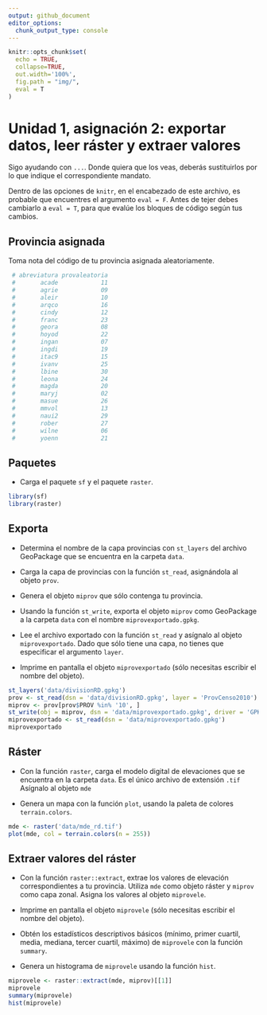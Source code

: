 ```yaml
---
output: github_document
editor_options: 
  chunk_output_type: console
---
```


```r
knitr::opts_chunk$set(
  echo = TRUE,
  collapse=TRUE,
  out.width='100%',
  fig.path = "img/",
  eval = T
)
```

# Unidad 1, asignación 2: exportar datos, leer ráster y extraer valores

Sigo ayudando con `...`. Donde quiera que los veas, deberás sustituirlos por lo que indique el correspondiente mandato.

Dentro de las opciones de `knitr`, en el encabezado de este archivo, es probable que encuentres el argumento `eval = F`. Antes de tejer debes cambiarlo a `eval = T`, para que evalúe los bloques de código según tus cambios.

## Provincia asignada

Toma nota del código de tu provincia asignada aleatoriamente.

```r
 # abreviatura provaleatoria
 #       acade            11
 #       agrie            09
 #       aleir            10
 #       arqco            16
 #       cindy            12
 #       franc            23
 #       geora            08
 #       hoyod            22
 #       ingan            07
 #       ingdi            19
 #       itac9            15
 #       ivanv            25
 #       lbine            30
 #       leona            24
 #       magda            20
 #       maryj            02
 #       masue            26
 #       mmvol            13
 #       naui2            29
 #       rober            27
 #       wilne            06
 #       yoenn            21
```


## Paquetes

* Carga el paquete `sf` y el paquete `raster`.

```r
library(sf)
library(raster)
```

## Exporta

* Determina el nombre de la capa provincias con `st_layers` del archivo GeoPackage que se encuentra en la carpeta `data`.

* Carga la capa de provincias con la función `st_read`, asignándola al objeto `prov`.

* Genera el objeto `miprov` que sólo contenga tu provincia.

* Usando la función `st_write`, exporta el objeto `miprov` como GeoPackage a la carpeta `data` con el nombre `miprovexportado.gpkg`.

* Lee el archivo exportado con la función `st_read` y asígnalo al objeto `miprovexportado`. Dado que sólo tiene una capa, no tienes que especificar el argumento `layer`.

* Imprime en pantalla el objeto `miprovexportado` (sólo necesitas escribir el nombre del objeto).


```r
st_layers('data/divisionRD.gpkg')
prov <- st_read(dsn = 'data/divisionRD.gpkg', layer = 'ProvCenso2010')
miprov <- prov[prov$PROV %in% '10', ]
st_write(obj = miprov, dsn = 'data/miprovexportado.gpkg', driver = 'GPKG')
miprovexportado <- st_read(dsn = 'data/miprovexportado.gpkg')
miprovexportado
```

## Ráster

* Con la función `raster`, carga el modelo digital de elevaciones que se encuentra en la carpeta `data`. Es el único archivo de extensión `.tif` Asígnalo al objeto `mde`

* Genera un mapa con la función `plot`, usando la paleta de colores `terrain.colors`.


```r
mde <- raster('data/mde_rd.tif')
plot(mde, col = terrain.colors(n = 255))
```

## Extraer valores del ráster

* Con la función `raster::extract`, extrae los valores de elevación correspondientes a tu provincia. Utiliza `mde` como objeto ráster y `miprov` como capa zonal. Asigna los valores al objeto `miprovele`.

* Imprime en pantalla el objeto `miprovele` (sólo necesitas escribir el nombre del objeto).

* Obtén los estadísticos descriptivos básicos (mínimo, primer cuartil, media, mediana, tercer cuartil, máximo) de `miprovele` con la función `summary`.

* Genera un histograma de `miprovele` usando la función `hist`.


```r
miprovele <- raster::extract(mde, miprov)[[1]]
miprovele
summary(miprovele)
hist(miprovele)
```
